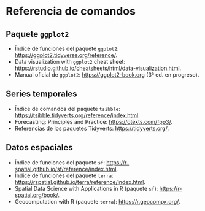 # Referencia de comandos

## Paquete `ggplot2`

- Índice de funciones del paquete `ggplot2`: <https://ggplot2.tidyverse.org/reference/>.
- Data visualization with `ggplot2` cheat sheet: <https://rstudio.github.io/cheatsheets/html/data-visualization.html>.
- Manual oficial de `ggplot2`: <https://ggplot2-book.org> (3ª ed. en progreso).

## Series temporales

- Índice de comandos del paquete `tsibble`: <https://tsibble.tidyverts.org/reference/index.html>.
- Forecasting: Principles and Practice: <https://otexts.com/fpp3/>.
- Referencias de los paquetes Tidyverts: <https://tidyverts.org/>. 

## Datos espaciales

- Índice de funciones del paquete `sf`: <https://r-spatial.github.io/sf/reference/index.html>.
- Índice de funciones del paquete `terra`: <https://rspatial.github.io/terra/reference/index.html>.
- Spatial Data Science with Applications in R (paquete `sf`): <https://r-spatial.org/book/>.
- Geocomputation with R (paquete `terra`): <https://r.geocompx.org/>.

